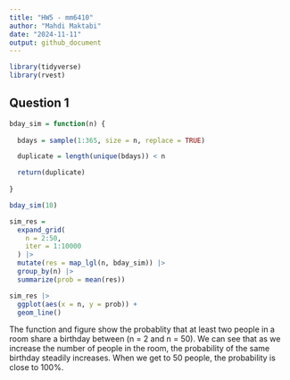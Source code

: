 ```yaml
---
title: "HW5 - mm6410"
author: "Mahdi Maktabi"
date: "2024-11-11"
output: github_document
---
```


```r
library(tidyverse)
library(rvest)
```

## Question 1

```r
bday_sim = function(n) {
  
  bdays = sample(1:365, size = n, replace = TRUE)

  duplicate = length(unique(bdays)) < n

  return(duplicate)
  
}

bday_sim(10)
```

```r
sim_res =
  expand_grid(
    n = 2:50,
    iter = 1:10000
  ) |> 
  mutate(res = map_lgl(n, bday_sim)) |> 
  group_by(n) |> 
  summarize(prob = mean(res))

sim_res |> 
  ggplot(aes(x = n, y = prob)) +
  geom_line()
```

The function and figure show the probablity that at least two people in a room share a birthday between (n = 2 and n = 50). We can see that as we increase the number of people in the room, the probability of the same birthday steadily increases. When we get to 50 people, the probability is close to 100%.

